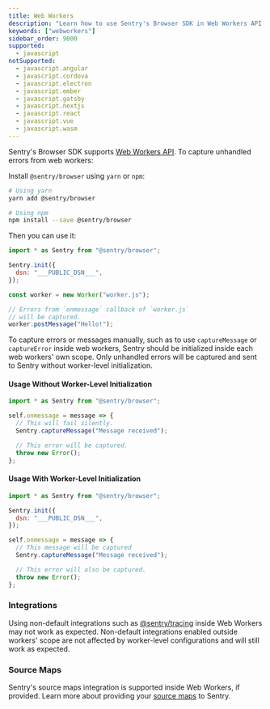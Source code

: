 ```yaml
---
title: Web Workers
description: "Learn how to use Sentry's Browser SDK in Web Workers API."
keywords: ["webworkers"]
sidebar_order: 9000
supported:
  - javascript
notSupported:
  - javascript.angular
  - javascript.cordova
  - javascript.electron
  - javascript.ember
  - javascript.gatsby
  - javascript.nextjs
  - javascript.react
  - javascript.vue
  - javascript.wasm
---
```


Sentry's Browser SDK supports [Web Workers API](https://developer.mozilla.org/en-US/docs/Web/API/Web_Workers_API). To capture unhandled errors from web workers:

Install `@sentry/browser` using `yarn` or `npm`:

```bash
# Using yarn
yarn add @sentry/browser

# Using npm
npm install --save @sentry/browser
```

Then you can use it:

```javascript {filename:index.js}
import * as Sentry from "@sentry/browser";

Sentry.init({
  dsn: "___PUBLIC_DSN___",
});

const worker = new Worker("worker.js");

// Errors from `onmessage` callback of `worker.js`
// will be captured.
worker.postMessage("Hello!");
```

<Alert level="warning" title="Manual Capturing">

To capture errors or messages manually, such as to use `captureMessage` or `captureError` inside web workers, Sentry should be initialized inside each web workers' own scope. Only unhandled errors will be captured and sent to Sentry without worker-level initialization.

</Alert>

#### Usage Without Worker-Level Initialization

```javascript {filename:worker.js}
import * as Sentry from "@sentry/browser";

self.onmessage = message => {
  // This will fail silently.
  Sentry.captureMessage("Message received");

  // This error will be captured.
  throw new Error();
};
```

#### Usage With Worker-Level Initialization

```javascript {filename:worker.js}
import * as Sentry from "@sentry/browser";

Sentry.init({
  dsn: "___PUBLIC_DSN___",
});

self.onmessage = message => {
  // This message will be captured
  Sentry.captureMessage("Message received");

  // This error will also be captured.
  throw new Error();
};
```

### Integrations

Using non-default integrations such as [@sentry/tracing](/platforms/javascript/performance/) inside Web Workers may not work as expected. Non-default integrations enabled outside workers' scope are not affected by worker-level configurations and will still work as expected.

### Source Maps

Sentry's source maps integration is supported inside Web Workers, if provided. Learn more about providing your [source maps](/platforms/javascript/sourcemaps/) to Sentry.
